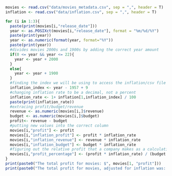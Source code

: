 ```r

movies <- read.csv("data/movies_metadata.csv", sep = ",", header = T)
inflation <- read.csv("data/inflation.csv", sep = ",", header = T)

for (i in 1:3){
  paste(print(movies[i,"release_date"]))
  year <- as.POSIXct(movies[i,"release_date"], format = "%m/%d/%Y")
  paste(print(year))
  year <- as.numeric(format(year, format="%Y"))
  paste(print(year))
  #divides movies 2000s and 1900s by adding the correct year amount
  if(0 <= year && year <= 22){
    year <- year + 2000
  }
  else{
    year <- year + 1900
  }
  #finding the index we will be using to access the inflation/csv file
  inflation_index <- year - 1957 + 9
  #changing inflation rate to be a decimal, not a percent
  inflation_rate <- 1+ inflation[1,inflation_index] / 100
  paste(print(inflation_rate))
  #extracing profit/budget/revenue 
  revenue <- as.numeric(movies[i,]$revenue)
  budget <- as.numeric(movies[i,]$budget)
  profit<- revenue - budget
  #putting new values into the correct column
  movies[i,"profit"] <- profit
  movies[i,"inflation_profit"] <- profit * inflation_rate
  movies[i,"inflation_revenue"] <- revenue * inflation_rate
  movies[i,"inflation_budget"] <- budget * inflation_rate
  #figuring out the relative profit that a company makes as a calculation
  movies[i,"profit_percentage"] <- (profit * inflation_rate) / (budget * inflation_rate)
}
print(paste0("The total profit for movies: $", movies[1, "profit"]))
print(paste0("The total profit for movies, adjusted for inflation was: $", movies[1, "inflation_profit"]))
```